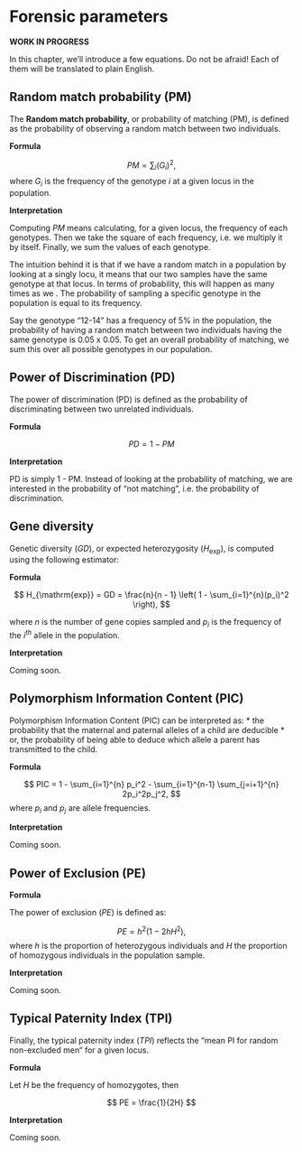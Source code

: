 # Forensic parameters

__WORK IN PROGRESS__

In this chapter, we'll introduce a few equations. Do not be afraid! Each of them will
be translated to plain English.

## Random match probability (PM)

The __Random match probability__, or probability of matching (PM), is defined as
the probability of observing a random match between two individuals.

__Formula__

$$
PM = \sum_i (G_i)^2,
$$
where $G_i$ is the frequency of the genotype $i$ at a given locus in the population.

__Interpretation__

Computing $PM$ means calculating, for a given locus, the frequency of each 
genotypes. Then we take the square of each frequency, i.e. we multiply it by itself.
Finally, we sum the values of each genotype.

The intuition behind it is that if we have a random match in a population by looking
at a singly locu, it means that our two samples have the same genotype at that locus.
In terms of probability, this will happen as many times as we .
The probability of sampling a specific genotype in the population is equal to its frequency.

Say the genotype "12-14" has a frequency of 5% in the population, the probability of
having a random match between two individuals having the same genotype is 0.05 x 0.05.
To get an overall probability of matching, we sum this over all possible genotypes
in our population.

## Power of Discrimination (PD)

The power of discrimination (PD) is defined as the probability of
discriminating between two unrelated individuals.

__Formula__

$$
PD = 1 - PM
$$

__Interpretation__

PD is simply 1 - PM. Instead of looking at the probability of matching, we are
interested in the probability of "not matching", i.e. the probability of discrimination.

## Gene diversity

Genetic diversity ($GD$), or expected heterozygosity ($H_{\mathrm{exp}}$), is 
computed using the following estimator:

__Formula__

$$
  H_{\mathrm{exp}} = GD = \frac{n}{n - 1} \left( 1 - \sum_{i=1}^{n}(p_i)^2 \right),
$$

where $n$ is the number of gene copies sampled and $p_i$ is the
frequency of the $i^{th}$ allele in the population.

__Interpretation__

Coming soon.

## Polymorphism Information Content (PIC)

Polymorphism Information Content (PIC) can be interpreted as:
* the probability that the maternal and paternal alleles of a child are
deducible
* or, the probability of being able to deduce which allele a
parent has transmitted to the child.

__Formula__

$$
PIC = 1 - \sum_{i=1}^{n} p_i^2 - \sum_{i=1}^{n-1} \sum_{j=i+1}^{n} 2p_i^2p_j^2,
$$
where $p_i$ and $p_j$ are allele frequencies.

__Interpretation__

Coming soon.

## Power of Exclusion (PE)

__Formula__

The power of exclusion ($PE$) is defined as:

$$
PE = h^2\left(1 - 2hH^2\right),
$$
where $h$ is the proportion of heterozygous individuals and $H$ the
proportion of homozygous individuals in the population sample.

__Interpretation__

Coming soon.

## Typical Paternity Index (TPI)

Finally, the typical paternity index ($TPI$) reflects the “mean PI for
random non-excluded men“ for a given locus. 

__Formula__

Let $H$ be the frequency of homozygotes, then

$$
PE = \frac{1}{2H}
$$

__Interpretation__

Coming soon.